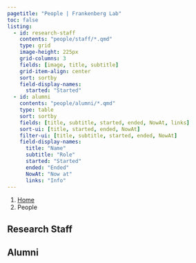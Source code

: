 ```yaml
---
pagetitle: "People | Frankenberg Lab"
toc: false
listing:
  - id: research-staff
    contents: "people/staff/*.qmd"
    type: grid
    image-height: 225px
    grid-columns: 3
    fields: [image, title, subtitle]
    grid-item-align: center
    sort: sortby
    field-display-names: 
      started: "Started"
  - id: alumni
    contents: "people/alumni/*.qmd"
    type: table
    sort: sortby
    fields: [title, subtitle, started, ended, NowAt, links]
    sort-ui: [title, started, ended, NowAt]
    filter-ui: [title, subtitle, started, ended, NowAt]
    field-display-names: 
      title: "Name"
      subtitle: "Role"
      started: "Started"
      ended: "Ended"
      NowAt: "Now at"
      links: "Info"
---
```


```{=html}
<nav aria-label="breadcrumb">
  <ol class="breadcrumb">
    <li class="breadcrumb-item"><a href="index.html">Home</a></li>
    <li class="breadcrumb-item active" aria-current="page">People</li>
  </ol>
</nav>
```


## Research Staff

:::{#research-staff}
:::


## Alumni

:::{#alumni}
:::